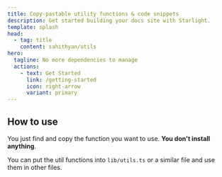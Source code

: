 ```yaml
---
title: Copy-pastable utility functions & code snippets
description: Get started building your docs site with Starlight.
template: splash
head:
  - tag: title
    content: sahithyan/utils
hero:
  tagline: No more dependencies to manage
  actions:
    - text: Get Started
      link: /getting-started
      icon: right-arrow
      variant: primary
---
```


## How to use

You just find and copy the function you want to use. **You don't install
anything**.

You can put the util functions into `lib/utils.ts` or a similar file and use
them in other files.
